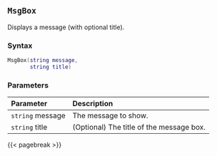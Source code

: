 ## `MsgBox`

Displays a message (with optional title).

### Syntax {-}

``` .lua
MsgBox(string message,
       string title)
```

### Parameters {-}

**Parameter** | **Description**
| :-- | :-- |
`string` message | The message to show.
`string` title | (Optional) The title of the message box.

{{< pagebreak >}}
